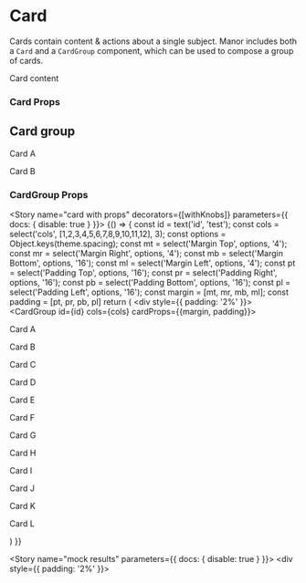 
<Meta title="Components/Cards" component={Card} />

# Card

Cards contain content & actions about a single subject. Manor includes both a `Card` and a `CardGroup` component,
which can be used to compose a group of cards.

<Preview>
  <Story name="card">
    <div style={{ padding: '2%' }}>
      <Card id='mdx-card'>
        <div>
          <p>Card content</p>
        </div>
      </Card>
    </div>
  </Story>
</Preview>

### Card Props
<Props of={Card} />

## Card group

<Preview>
  <Story name="card group">
    <div style={{ padding: '2%'}}>
      <CardGroup id='mdx-card-group' cols={2} cardProps={{margin:['4'], padding:['12']}}>
        <Card id='mdx-card-1'>
          <div>
            <p>Card A</p>
          </div>
        </Card>
        <Card id='mdx-card-2'>
          <div>
            <p>Card B</p>
          </div>
        </Card>
      </CardGroup>
    </div>
  </Story>
</Preview>

### CardGroup Props
<Props of={CardGroup} />

<Story name="card with props" decorators={[withKnobs]} parameters={{ docs: { disable: true } }}>
  {() => {
    const id = text('id', 'test');
    const cols = select('cols', [1,2,3,4,5,6,7,8,9,10,11,12], 3);
    const options = Object.keys(theme.spacing);
    const mt = select('Margin Top', options, '4');
    const mr = select('Margin Right', options, '4');
    const mb = select('Margin Bottom', options, '16');
    const ml = select('Margin Left', options, '4');
    const pt = select('Padding Top', options, '16');
    const pr = select('Padding Right', options, '16');
    const pb = select('Padding Bottom', options, '16');
    const pl = select('Padding Left', options, '16');
    const margin = [mt, mr, mb, ml];
    const padding = [pt, pr, pb, pl]
    return (
      <div style={{ padding: '2%' }}>
        <CardGroup id={id} cols={cols} cardProps={{margin, padding}}>
          <Card id='card-a'>
            <div>
              <p>Card A</p>
            </div>
          </Card>
          <Card id='card-b'>
            <div>
              <p>Card B</p>
            </div>
          </Card>
          <Card id='card-c'>
            <div>
              <p>Card C</p>
            </div>
          </Card>
          <Card id='card-d'>
            <div>
              <p>Card D</p>
            </div>
          </Card>
          <Card id='card-e'>
            <div>
              <p>Card E</p>
            </div>
          </Card>
          <Card id='card-f'>
            <div>
              <p>Card F</p>
            </div>
          </Card>
          <Card id='card-g'>
            <div>
              <p>Card G</p>
            </div>
          </Card>
          <Card id='card-h'>
            <div>
              <p>Card H</p>
            </div>
          </Card>
          <Card id='card-i'>
            <div>
              <p>Card I</p>
            </div>
          </Card>
          <Card id='card-j'>
            <div>
              <p>Card J</p>
            </div>
          </Card>
          <Card id='card-k'>
            <div>
              <p>Card K</p>
            </div>
          </Card>
          <Card id='card-l'>
            <div>
              <p>Card L</p>
            </div>
          </Card>
        </CardGroup>
      </div>
    )
  }}
</Story>

<Story name="mock results" parameters={{ docs: { disable: true } }}>
  <StyledBackground color="grey">
    <div style={{ padding: '2%' }}>
      <CardResultsView />
    </div>
  </StyledBackground>
</Story>
